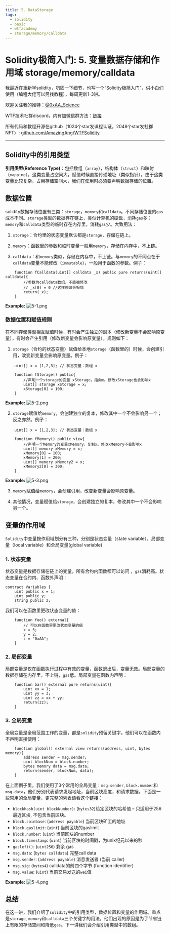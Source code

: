 ```yaml
---
title: 5. DataStorage
tags:
  - solidity
  - basic
  - wtfacademy
  - storage/memory/calldata
---
```



# Solidity极简入门: 5. 变量数据存储和作用域 storage/memory/calldata

<QuizProgress courseId={SOLIDITY_COURSE_ID} lessonId={SOLIDITY_BASIC_LESSON_ID_5}></QuizProgress>

我最近在重新学solidity，巩固一下细节，也写一个“Solidity极简入门”，供小白们使用（编程大佬可以另找教程），每周更新1-3讲。

欢迎关注我的推特：[@0xAA_Science](https://twitter.com/0xAA_Science)

WTF技术社群discord，内有加微信群方法：[链接](https://discord.gg/5akcruXrsk)

所有代码和教程开源在github（1024个star发课程认证，2048个star发社群NFT）: [github.com/AmazingAng/WTFSolidity](https://github.com/AmazingAng/WTFSolidity)

-----

## Solidity中的引用类型
**引用类型(Reference Type)**：包括数组（`array`），结构体（`struct`）和映射（`mapping`），这类变量占空间大，赋值时候直接传递地址（类似指针）。由于这类变量比较复杂，占用存储空间大，我们在使用时必须要声明数据存储的位置。

## 数据位置
solidity数据存储位置有三类：`storage`，`memory`和`calldata`。不同存储位置的`gas`成本不同。`storage`类型的数据存在链上，类似计算机的硬盘，消耗`gas`多；`memory`和`calldata`类型的临时存在内存里，消耗`gas`少。大致用法：

1. `storage`：合约里的状态变量默认都是`storage`，存储在链上。

2. `memory`：函数里的参数和临时变量一般用`memory`，存储在内存中，不上链。

3. `calldata`：和`memory`类似，存储在内存中，不上链。与`memory`的不同点在于`calldata`变量不能修改（`immutable`），一般用于函数的参数。例子：

```solidity
    function fCalldata(uint[] calldata _x) public pure returns(uint[] calldata){
        //参数为calldata数组，不能被修改
        // _x[0] = 0 //这样修改会报错
        return(_x);
    }
```
**Example:**
![5-1.png](./img/5-1.png)

### 数据位置和赋值规则
在不同存储类型相互赋值时候，有时会产生独立的副本（修改新变量不会影响原变量），有时会产生引用（修改新变量会影响原变量）。规则如下：

1. `storage`（合约的状态变量）赋值给本地`storage`（函数里的）时候，会创建引用，改变新变量会影响原变量。例子：
```solidity
    uint[] x = [1,2,3]; // 状态变量：数组 x

    function fStorage() public{
        //声明一个storage的变量 xStorage，指向x。修改xStorage也会影响x
        uint[] storage xStorage = x;
        xStorage[0] = 100;
    }
```
**Example:**
![5-2.png](./img/5-2.png)

2. `storage`赋值给`memory`，会创建独立的复本，修改其中一个不会影响另一个；反之亦然。例子：
```solidity
    uint[] x = [1,2,3]; // 状态变量：数组 x
    
    function fMemory() public view{
        //声明一个Memory的变量xMemory，复制x。修改xMemory不会影响x
        uint[] memory xMemory = x;
        xMemory[0] = 100;
        xMemory[1] = 200;
        uint[] memory xMemory2 = x;
        xMemory2[0] = 300;
    }
```
**Example:**
![5-3.png](./img/5-3.png)

3. `memory`赋值给`memory`，会创建引用，改变新变量会影响原变量。

4. 其他情况，变量赋值给`storage`，会创建独立的复本，修改其中一个不会影响另一个。

## 变量的作用域
`Solidity`中变量按作用域划分有三种，分别是状态变量（state variable），局部变量（local variable）和全局变量(global variable)
### 1. 状态变量
状态变量是数据存储在链上的变量，所有合约内函数都可以访问
，`gas`消耗高。状态变量在合约内、函数外声明：
```solidity
contract Variables {
    uint public x = 1;
    uint public y;
    string public z;
```

我们可以在函数里更改状态变量的值：
```solidity
    function foo() external{
        // 可以在函数里更改状态变量的值
        x = 5;
        y = 2;
        z = "0xAA";
    }
```

### 2. 局部变量
局部变量是仅在函数执行过程中有效的变量，函数退出后，变量无效。局部变量的数据存储在内存里，不上链，`gas`低。局部变量在函数内声明：
```solidity
    function bar() external pure returns(uint){
        uint xx = 1;
        uint yy = 3;
        uint zz = xx + yy;
        return(zz);
    }
```

### 3. 全局变量
全局变量是全局范围工作的变量，都是`solidity`预留关键字。他们可以在函数内不声明直接使用：

```solidity
    function global() external view returns(address, uint, bytes memory){
        address sender = msg.sender;
        uint blockNum = block.number;
        bytes memory data = msg.data;
        return(sender, blockNum, data);
    }
```
在上面例子里，我们使用了3个常用的全局变量：`msg.sender`, `block.number`和`msg.data`，他们分别代表请求发起地址，当前区块高度，和请求数据。下面是一些常用的全局变量，更完整的列表请看这个[链接](https://learnblockchain.cn/docs/solidity/units-and-global-variables.html#special-variables-and-functions)：

- `blockhash(uint blockNumber)`: (`bytes32`)给定区块的哈希值 – 只适用于256最近区块, 不包含当前区块。
- `block.coinbase`: (`address payable`) 当前区块矿工的地址
- `block.gaslimit`: (`uint`)	当前区块的gaslimit
- `block.number`: (`uint`)	当前区块的number
- `block.timestamp`: (`uint`)	当前区块的时间戳，为unix纪元以来的秒
- `gasleft()`: (`uint256`)	剩余 gas
- `msg.data`: (`bytes calldata`)	完整call data
- `msg.sender`: (`address payable`)	消息发送者 (当前 caller)
- `msg.sig`: (`bytes4`)	calldata的前四个字节 (function identifier)
- `msg.value`: (`uint`)	当前交易发送的`wei`值

**Example:**
![5-4.png](./img/5-4.png)
## 总结
在这一讲，我们介绍了`solidity`中的引用类型，数据位置和变量的作用域。重点是`storage`, `memory`和`calldata`三个关键字的用法。他们出现的原因是为了节省链上有限的存储空间和降低`gas`。下一讲我们会介绍引用类型中的数组。

<QuizForm courseId={SOLIDITY_COURSE_ID} lessonId={SOLIDITY_BASIC_LESSON_ID_5}></QuizForm>

